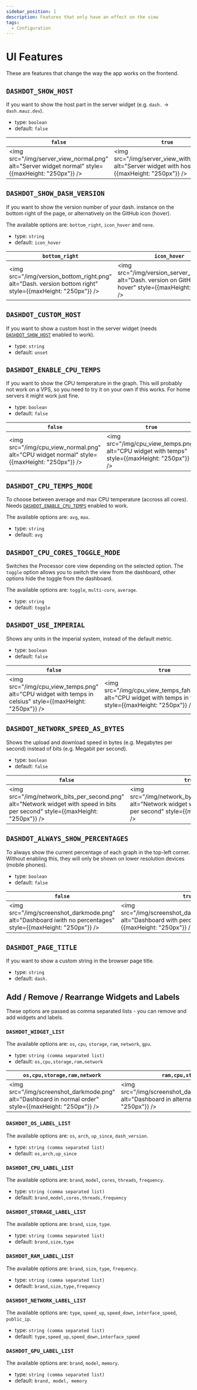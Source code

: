 ```yaml
---
sidebar_position: 1
description: Features that only have an effect on the view
tags:
  - Configuration
---
```


# UI Features

These are features that change the way the app works on the frontend.

## `DASHDOT_SHOW_HOST`

If you want to show the host part in the server widget (e.g. `dash.` -> `dash.mauz.dev`).

- type: `boolean`
- default: `false`

| `false`                                                                                           | `true`                                                                                                  |
| ------------------------------------------------------------------------------------------------- | ------------------------------------------------------------------------------------------------------- |
| <img src="/img/server_view_normal.png" alt="Server widget normal" style={{maxHeight: "250px"}} /> | <img src="/img/server_view_with_host.png" alt="Server widget with host" style={{maxHeight: "250px"}} /> |

## `DASHDOT_SHOW_DASH_VERSION`

If you want to show the version number of your dash. instance on the bottom right of the page, or alternatively on the GitHub icon (hover).

The available options are: `bottom_right`, `icon_hover` and `none`.

- type: `string`
- default: `icon_hover`

| `bottom_right`                                                                                            | `icon_hover`                                                                                                      |
| --------------------------------------------------------------------------------------------------------- | ----------------------------------------------------------------------------------------------------------------- |
| <img src="/img/version_bottom_right.png" alt="Dash. version bottom right" style={{maxHeight: "250px"}} /> | <img src="/img/version_server_hover.png" alt="Dash. version on GitHub icon hover" style={{maxHeight: "250px"}} /> |

## `DASHDOT_CUSTOM_HOST`

If you want to show a custom host in the server widget (needs [`DASHDOT_SHOW_HOST`](./ui-features#dashdot_show_host) enabled to work).

- type: `string`
- default: `unset`

## `DASHDOT_ENABLE_CPU_TEMPS`

If you want to show the CPU temperature in the graph. This will probably not work on a VPS, so you need to try it on your own if this works. For home servers it might work just fine.

- type: `boolean`
- default: `false`

| `false`                                                                                     | `true`                                                                                         |
| ------------------------------------------------------------------------------------------- | ---------------------------------------------------------------------------------------------- |
| <img src="/img/cpu_view_normal.png" alt="CPU widget normal" style={{maxHeight: "250px"}} /> | <img src="/img/cpu_view_temps.png" alt="CPU widget with temps" style={{maxHeight: "250px"}} /> |

## `DASHDOT_CPU_TEMPS_MODE`

To choose between average and max CPU temperature (accross all cores). Needs [`DASHDOT_ENABLE_CPU_TEMPS`](./ui-features#dashdot_enable_cpu_temps) enabled to work.

The available options are: `avg`, `max`.

- type: `string`
- default: `avg`

## `DASHDOT_CPU_CORES_TOGGLE_MODE`

Switches the Processor core view depending on the selected option. The `toggle`
option allows you to switch the view from the dashboard, other options hide the
toggle from the dashboard.

The available options are: `toggle`, `multi-core`, `average`.

- type: `string`
- default: `toggle`

## `DASHDOT_USE_IMPERIAL`

Shows any units in the imperial system, instead of the default metric.

- type: `boolean`
- default: `false`

| `false`                                                                                                   | `true`                                                                                                                  |
| --------------------------------------------------------------------------------------------------------- | ----------------------------------------------------------------------------------------------------------------------- |
| <img src="/img/cpu_view_temps.png" alt="CPU widget with temps in celsius" style={{maxHeight: "250px"}} /> | <img src="/img/cpu_view_temps_fahrenheit.png" alt="CPU widget with temps in fahrenheit" style={{maxHeight: "250px"}} /> |

## `DASHDOT_NETWORK_SPEED_AS_BYTES`

Shows the upload and download speed in bytes (e.g. Megabytes per second) instead of bits (e.g. Megabit per second).

- type: `boolean`
- default: `false`

| `false`                                                                                                                        | `true`                                                                                                                           |
| ------------------------------------------------------------------------------------------------------------------------------ | -------------------------------------------------------------------------------------------------------------------------------- |
| <img src="/img/network_bits_per_second.png" alt="Network widget with speed in bits per second" style={{maxHeight: "250px"}} /> | <img src="/img/network_bytes_per_second.png" alt="Network widget with speed in bytes per second" style={{maxHeight: "250px"}} /> |

## `DASHDOT_ALWAYS_SHOW_PERCENTAGES`

To always show the current percentage of each graph in the top-left corner. Without enabling this,
they will only be shown on lower resolution devices (mobile phones).

- type: `boolean`
- default: `false`

| `false`                                                                                                      | `true`                                                                                                             |
| ------------------------------------------------------------------------------------------------------------ | ------------------------------------------------------------------------------------------------------------------ |
| <img src="/img/screenshot_darkmode.png" alt="Dashboard iwith no percentages" style={{maxHeight: "250px"}} /> | <img src="/img/screenshot_darkmode_with_perc.png" alt="Dashboard with percentages" style={{maxHeight: "250px"}} /> |

## `DASHDOT_PAGE_TITLE`

If you want to show a custom string in the browser page title.

- type: `string`
- default: `dash.`

## Add / Remove / Rearrange Widgets and Labels

These options are passed as comma separated lists - you can remove and add widgets and labels.

### `DASHDOT_WIDGET_LIST`

The available options are: `os`, `cpu`, `storage`, `ram`, `network`, `gpu`.

- type: `string (comma separated list)`
- default: `os,cpu,storage,ram,network`

| `os,cpu,storage,ram,network`                                                                            | `ram,cpu,storage,network`                                                                                                  |
| ------------------------------------------------------------------------------------------------------- | -------------------------------------------------------------------------------------------------------------------------- |
| <img src="/img/screenshot_darkmode.png" alt="Dashboard in normal order" style={{maxHeight: "250px"}} /> | <img src="/img/screenshot_darkmode_alternate_order.png" alt="Dashboard in alternate order" style={{maxHeight: "250px"}} /> |

### `DASHDOT_OS_LABEL_LIST`

The available options are: `os`, `arch`, `up_since`, `dash_version`.

- type: `string (comma separated list)`
- default: `os,arch,up_since`

### `DASHDOT_CPU_LABEL_LIST`

The available options are: `brand`, `model`, `cores`, `threads`, `frequency`.

- type: `string (comma separated list)`
- default: `brand,model,cores,threads,frequency`

### `DASHDOT_STORAGE_LABEL_LIST`

The available options are: `brand`, `size`, `type`.

- type: `string (comma separated list)`
- default: `brand,size,type`

### `DASHDOT_RAM_LABEL_LIST`

The available options are: `brand`, `size`, `type`, `frequency`.

- type: `string (comma separated list)`
- default: `brand,size,type,frequency`

### `DASHDOT_NETWORK_LABEL_LIST`

The available options are: `type`, `speed_up`, `speed_down`, `interface_speed`, `public_ip`.

- type: `string (comma separated list)`
- default: `type,speed_up,speed_down,interface_speed`

### `DASHDOT_GPU_LABEL_LIST`

The available options are: `brand`, `model`, `memory`.

- type: `string (comma separated list)`
- default: `brand, model, memory`

